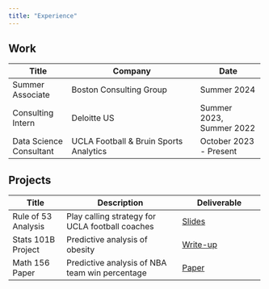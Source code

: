 ```yaml
---
title: "Experience"
---
```


## Work


+---------------------------+-----------------------------------------------------------+-----------------------------+
| Title                     | Company                                                   | Date                        |
+===========================+===========================================================+=============================+
| Summer Associate          | Boston Consulting Group                                   | Summer 2024                 |
+---------------------------+-----------------------------------------------------------+-----------------------------+
| Consulting Intern         | Deloitte US                                               | Summer 2023, Summer 2022    |
+---------------------------+-----------------------------------------------------------+-----------------------------+
| Data Science Consultant   | UCLA Football & Bruin Sports Analytics                    | October 2023 - Present      |
+---------------------------+-----------------------------------------------------------+-----------------------------+

## Projects

+---------------------------+-----------------------------------------------------------+-----------------------------------------+
| Title                     | Description                                               | Deliverable                             |
+===========================+===========================================================+=========================================+
| Rule of 53 Analysis       | Play calling strategy for UCLA football coaches           | <a href="ro53pdf.pdf">Slides</a>        |
+---------------------------+-----------------------------------------------------------+-----------------------------------------+
| Stats 101B Project        | Predictive analysis of obesity                            | <a href="stats101bpdf.pdf">Write-up</a> |
+---------------------------+-----------------------------------------------------------+-----------------------------------------+
| Math 156 Paper            | Predictive analysis of NBA team win percentage            | <a href="math156pdf.pdf">Paper</a>      |
+---------------------------+-----------------------------------------------------------+-----------------------------------------+
